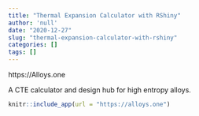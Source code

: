 ```yaml
---
title: "Thermal Expansion Calculator with RShiny"
author: 'null'
date: "2020-12-27"
slug: "thermal-expansion-calculator-with-rshiny"
categories: []
tags: []
---
```



https://Alloys.one

A CTE calculator and design hub for high entropy alloys. 

```r
knitr::include_app(url = "https://alloys.one")
```

